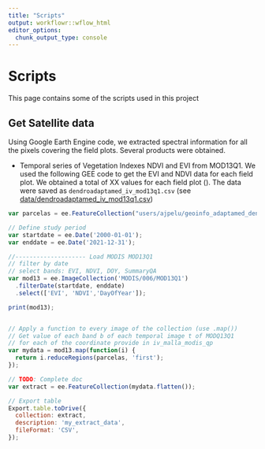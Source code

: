 ```yaml
---
title: "Scripts"
output: workflowr::wflow_html
editor_options:
  chunk_output_type: console
---
```


# Scripts

This page contains some of the scripts used in this project 

## Get Satellite data
Using Google Earth Engine code, we extracted spectral information for all the pixels covering the field plots. Several products were obtained.

- Temporal series of Vegetation Indexes NDVI and EVI from MOD13Q1. We used the following GEE code to get the EVI and NDVI data for each field plot. We obtained a total of XX values for each field plot (). The data were saved as `dendroadaptamed_iv_mod13q1.csv` (see [data/dendroadaptamed_iv_mod13q1.csv](https://github.com/ajpelu/adaptamed_dendroanalysis/blob/master/data/dendroadaptamed_iv_mod13q1.csv))

```js
var parcelas = ee.FeatureCollection("users/ajpelu/geoinfo_adaptamed_dendro");

// Define study period 
var startdate = ee.Date('2000-01-01');
var enddate = ee.Date('2021-12-31'); 

//-------------------- Load MODIS MOD13Q1 
// filter by date 
// select bands: EVI, NDVI, DOY, SummaryQA
var mod13 = ee.ImageCollection('MODIS/006/MOD13Q1')
  .filterDate(startdate, enddate)
  .select(['EVI', 'NDVI','DayOfYear']); 

print(mod13);


// Apply a function to every image of the collection (use .map()) 
// Get value of each band b of each temporal image t of MODQ13Q1
// for each of the coordinate provide in iv_malla_modis_qp
var mydata = mod13.map(function(i) {
  return i.reduceRegions(parcelas, 'first');
});

// TODO: Complete doc 
var extract = ee.FeatureCollection(mydata.flatten());

// Export table
Export.table.toDrive({
  collection: extract,
  description: 'my_extract_data',
  fileFormat: 'CSV',
});

```

